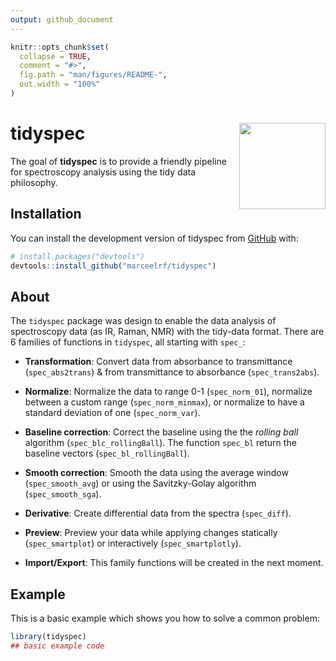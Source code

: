 ```yaml
---
output: github_document
---
```


<!-- README.md is generated from README.Rmd. Please edit that file -->

```r
knitr::opts_chunk$set(
  collapse = TRUE,
  comment = "#>",
  fig.path = "man/figures/README-",
  out.width = "100%"
)
```

# tidyspec <img src="tidyspec_ggplot2.png" align="right" height="138" alt="" />

<!-- badges: start -->
<!-- badges: end -->

The goal of **tidyspec** is to provide a friendly pipeline for spectroscopy analysis using the tidy data philosophy.

## Installation

You can install the development version of tidyspec from [GitHub](https://github.com/) with:

``` r
# install.packages("devtools")
devtools::install_github("marceelrf/tidyspec")
```

## About

The `tidyspec` package was design to enable the data analysis of spectroscopy data (as IR, Raman, NMR) with the tidy-data format. There are 6 families of functions in `tidyspec`, all starting with `spec_`:

- **Transformation**: Convert data from absorbance to transmittance (`spec_abs2trans`) & from transmittance to absorbance (`spec_trans2abs`).  
- **Normalize**: Normalize the data to range 0-1 (`spec_norm_01`), normalize between a custom range (`spec_norm_minmax`), or normalize to have a standard deviation of one (`spec_norm_var`).  
- **Baseline correction**: Correct the baseline using the the *rolling ball* algorithm (`spec_blc_rollingBall`). The function `spec_bl` return the baseline vectors (`spec_bl_rollingBall`).
- **Smooth correction**: Smooth the data using the average window (`spec_smooth_avg`) or using the Savitzky-Golay algorithm (`spec_smooth_sga`).  
- **Derivative**: Create differential data from the spectra (`spec_diff`).  
- **Preview**: Preview your data while applying changes statically (`spec_smartplot`) or interactively (`spec_smartplotly`).

- **Import/Export**: This family functions will be created in the next moment.

## Example

This is a basic example which shows you how to solve a common problem:

```r
library(tidyspec)
## basic example code
```

